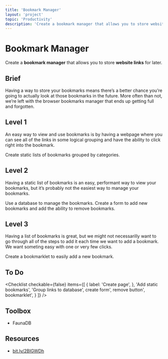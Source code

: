 ```yaml
---
title: 'Bookmark Manager'
layout: 'project'
topic: 'Productivity'
description: 'Create a bookmark manager that allows you to store website links for later.'
---
```



<ProjectHeader>

# Bookmark Manager

Create a <strong className="color-blue">bookmark manager</strong> that allows you to store <strong className="color-purple">website links</strong> for later.

</ProjectHeader>

<ProjectContent>

## Brief

Having a way to store your bookmarks means there’s a better chance you’re going to actually look at those bookmarks in the future. More often than not, we’re left with the browser bookmarks manager that ends up getting full and forgotten.

## Level 1

An easy way to view and use bookmarks is by having a webpage where you can see all of the links in some logical grouping and have the ability to click right into the bookmark.

Create static lists of bookmarks grouped by categories.

<LoginRequired>

## Level 2

Having a static list of bookmarks is an easy, performant way to view your bookmarks, but it’s probably not the easiest way to manage your bookmarks.

Use a database to manage the bookmarks. Create a form to add new bookmarks and add the ability to remove bookmarks.

## Level 3

Having a list of bookmarks is great, but we might not necessarilly want to go through all of the steps to add it each time we want to add a bookmark. We want someting easy with one or very few clicks.

Create a bookmarklet to easily add a new bookmark.

</LoginRequired>

</ProjectContent>

<ProjectSidebar>

## To Do

<Checklist checkable={false} items={[
  {
 label: 'Create page',
 },
 'Add static bookmarks',
 'Group links to database',
 create form',
 remove button',
 bookmarklet',
 }
]} />

## Toolbox
- FaunaDB

## Resources
- [bit.ly/2BIGWDh](https://bit.ly/2BIGWDh)

</ProjectSidebar>